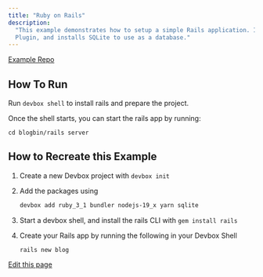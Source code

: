 ```yaml
---
title: "Ruby on Rails"
description:
  "This example demonstrates how to setup a simple Rails application. It makes use of the Ruby
  Plugin, and installs SQLite to use as a database."
---
```


[Example Repo](https://github.com/jetify-com/devbox/tree/main/examples/stacks/rails)

## How To Run[​](#how-to-run "Direct link to How To Run")

Run `devbox shell` to install rails and prepare the project.

Once the shell starts, you can start the rails app by running:

```
cd blogbin/rails server
```

## How to Recreate this Example[​](#how-to-recreate-this-example "Direct link to How to Recreate this Example")

1. Create a new Devbox project with `devbox init`

2. Add the packages using

   ```bash
   devbox add ruby_3_1 bundler nodejs-19_x yarn sqlite
   ```

3. Start a devbox shell, and install the rails CLI with `gem install rails`

4. Create your Rails app by running the following in your Devbox Shell

   ```
   rails new blog
   ```

[Edit this page](https://github.com/jetify-com/devbox/tree/main/docs/app/docs/devbox_examples/stacks/rails.md)
